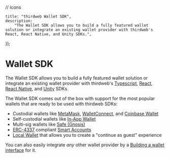 // icons

	title: "thirdweb Wallet SDK",
	description:
		"The Wallet SDK allows you to build a fully featured wallet solution or integrate an existing wallet provider with thirdweb's React, React Native, and Unity SDKs.",
});

# Wallet SDK

The Wallet SDK allows you to build a fully featured wallet solution
or integrate an existing wallet provider with thirdweb's
[Typescript](/typescript/v4),
[React](/react/v4),
[React Native](/react-native/v0), and
[Unity](/unity) SDKs.

<OpenSourceCard
	title="wallets"
	href="https://github.com/thirdweb-dev/js/tree/v4/legacy_packages/wallets"
/>

<Heading level={2} id="wallets" children="Popular Wallets Available" />

The Wallet SDK comes out of the box with support for the most popular wallets that are ready to be used with thirdweb SDKs:

- Custodial wallets like [MetaMask](/references/wallets/v2/MetaMaskWallet), [WalletConnect](/references/wallets/v2/WalletConnect), and [Coinbase Wallet](/references/wallets/v2/CoinbaseWallet)
- Self-custodial wallets like [In-App Wallet](/references/wallets/v2/EmbeddedWallet)
- Multi-sig wallets like [Safe (Gnosis)](/references/wallets/v2/SafeWallet)
- [ERC-4337](https://eips.ethereum.org/EIPS/eip-4337) compliant [Smart Accounts](/references/wallets/v2/SmartWallet)
- [Local Wallet](/references/wallets/v2/LocalWallet) that allows you to create a "continue as guest" experience

You can also easily integrate _any_ other wallet provider by a [Building a wallet interface](/wallet-sdk/v2/build) for it.

<WalletCardGrid>
<WalletCard
	label="MetaMask"
	href="/references/wallets/v2/MetaMaskWallet"
	icon={MetaMaskIcon}
/>
<WalletCard
	label="Coinbase"
	href="/references/wallets/v2/CoinbaseWallet"
	icon={CoinbaseIcon}
/>
<WalletCard
	label="WalletConnect"
	href="/references/wallets/v2/WalletConnect"
	icon={WalletConnectIcon}
/>
<WalletCard
	label="Smart Account"
	href="/references/wallets/v2/SmartWallet"
	icon={SmartWalletIcon}
/>
<WalletCard
	label="In-App Wallet"
	href="/references/wallets/v2/EmbeddedWallet"
	icon={EmbeddedWalletIcon}
/>
<WalletCard
	label="Local Wallet"
	href="/references/wallets/v2/LocalWallet"
	icon={LocalWalletIcon}
/>
<WalletCard label="Safe" href="/references/wallets/v2/SafeWallet" icon={SafeIcon} />
<WalletCard
	label="Local Wallet Node"
	href="/references/wallets/v2/LocalWalletNode"
	icon={LocalWalletIcon}
/>
<WalletCard
	label="Magic Link"
	href="/references/wallets/v2/MagicLink"
	icon={MagicLinkIcon}
/>
<WalletCard
	label="Rainbow"
	href="/references/wallets/v2/RainbowWallet"
	icon={RainbowIcon}
/>
<WalletCard
	label="Zerion"
	href="/references/wallets/v2/ZerionWallet"
	icon={ZerionIcon}
/>
<WalletCard
	label="Blocto"
	href="/references/wallets/v2/BloctoWallet"
	icon={BloctoIcon}
/>
<WalletCard
	label="Frame"
	href="/references/wallets/v2/FrameWallet"
	icon={FrameIcon}
/>
<WalletCard
	label="Phantom"
	href="/references/wallets/v2/PhantomWallet"
	icon={PhantomIcon}
/>
<WalletCard
	label="Coin98"
	href="/references/wallets/v2/Coin98Wallet"
	icon={Coin98Icon}
/>
<WalletCard
	label="Core Wallet"
	href="/references/wallets/v2/CoreWallet"
	icon={CoreWalletIcon}
/>
<WalletCard
	label="Crypto Defi"
	href="/references/wallets/v2/CryptoDefiWallet"
	icon={CryptoDefiIcon}
/>
<WalletCard
	label="OKX Wallet"
	href="/references/wallets/v2/OKXWallet"
	icon={OKXIcon}
/>
<WalletCard
	label="OneKey Wallet"
	href="/references/wallets/v2/OneKeyWallet"
	icon={OneKeyIcon}
/>
<WalletCard
	label="Rabby Wallet"
	href="/references/wallets/v2/RabbyWallet"
	icon={RabbyIcon}
/>
	<WalletCard
	label="AWS KMS"
	href="/references/wallets/v2/AwsKmsWallet"
	icon={AWSKMSIcon}
/>

<WalletCard
	label="AWS Secrets Manager"
	href="/references/wallets/v2/AwsSecretsManagerWallet"
	icon={AWSSecretsManager}
/>

<WalletCard
	label="Ethers Wallet"
	href="/references/wallets/v2/EthersWallet"
	icon={EthersWallet}
/>

<WalletCard
	label="PrivateKey Wallet"
	href="/references/wallets/v2/PrivateKeyWallet"
	icon={PrivateKeyIcon}
/>

</WalletCardGrid>
